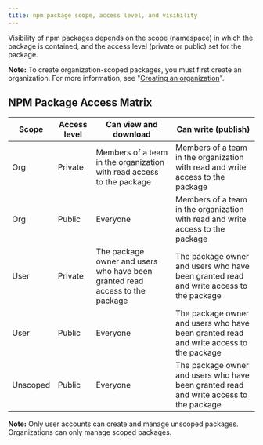 ```yaml
---
title: npm package scope, access level, and visibility
---
```


Visibility of npm packages depends on the scope (namespace) in which the package is contained, and the access level (private or public) set for the package.

<Note>

**Note:** To create organization-scoped packages, you must first create an organization. For more information, see "[Creating an organization](https://docs.npmjs.com/creating-an-organization)".

</Note>

## NPM Package Access Matrix

| Scope | Access level | Can view and download | Can write (publish) |
| --- | --- | --- | --- |
| Org | Private | Members of a team in the organization with read access to the package | Members of a team in the organization with read and write access to the package |
| Org | Public | Everyone | Members of a team in the organization with read and write access to the package |
| User | Private | The package owner and users who have been granted read access to the package | The package owner and users who have been granted read and write access to the package |
| User | Public | Everyone | The package owner and users who have been granted read and write access to the package |
| Unscoped | Public | Everyone | The package owner and users who have been granted read and write access to the package |

<Note>

**Note:** Only user accounts can create and manage unscoped packages. Organizations can only manage scoped packages.

</Note>
